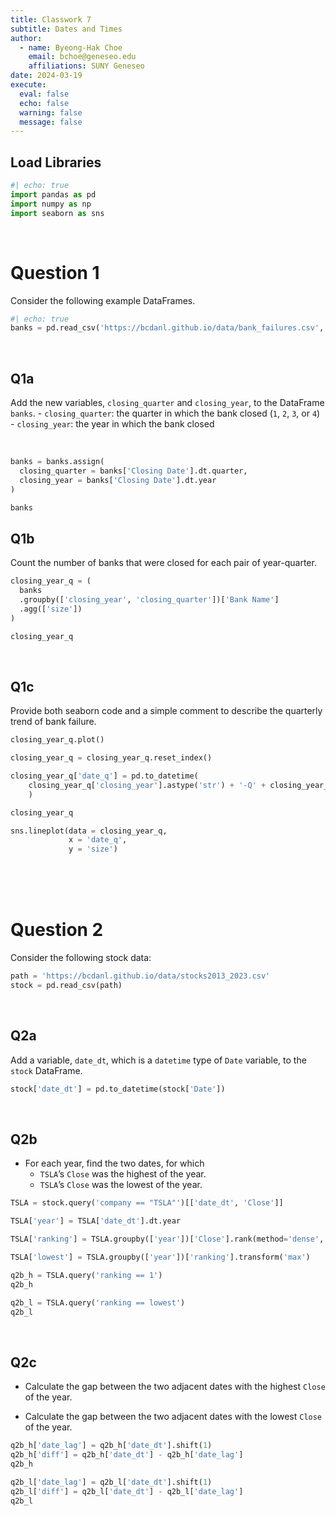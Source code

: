 ```yaml
---
title: Classwork 7
subtitle: Dates and Times
author:
  - name: Byeong-Hak Choe
    email: bchoe@geneseo.edu
    affiliations: SUNY Geneseo
date: 2024-03-19
execute: 
  eval: false
  echo: false
  warning: false
  message: false
---
```


## Load Libraries

```python
#| echo: true
import pandas as pd
import numpy as np
import seaborn as sns
```

<br>

# Question 1


Consider the following example DataFrames.
```python
#| echo: true
banks = pd.read_csv('https://bcdanl.github.io/data/bank_failures.csv', parse_dates=["Closing Date"])

```

<br>

## Q1a
Add the new variables, `closing_quarter` and `closing_year`, to the DataFrame `banks`.
  - `closing_quarter`:  the quarter in which the bank closed (`1`, `2`, `3`, or `4`)
  - `closing_year`:  the year in which the bank closed


<br>

```python
banks = banks.assign(
  closing_quarter = banks['Closing Date'].dt.quarter,
  closing_year = banks['Closing Date'].dt.year
)

banks
```


## Q1b
Count the number of banks that were closed for each pair of year-quarter.

```python
closing_year_q = (
  banks
  .groupby(['closing_year', 'closing_quarter'])['Bank Name']
  .agg(['size'])
)

closing_year_q
```


<br>

## Q1c
Provide both seaborn code and a simple comment to describe the quarterly trend of bank failure.

```python
closing_year_q.plot()
```

```python
closing_year_q = closing_year_q.reset_index()

closing_year_q['date_q'] = pd.to_datetime(
    closing_year_q['closing_year'].astype('str') + '-Q' + closing_year_q['closing_quarter'].astype('str')
    )

closing_year_q

sns.lineplot(data = closing_year_q,
             x = 'date_q',
             y = 'size')

```


<br><br><br>

# Question 2

Consider the following stock data:

```python
path = 'https://bcdanl.github.io/data/stocks2013_2023.csv'
stock = pd.read_csv(path)
```

<br>

## Q2a

Add a variable, `date_dt`, which is a `datetime` type of `Date` variable, to the `stock` DataFrame.

```python
stock['date_dt'] = pd.to_datetime(stock['Date'])
```

<br>

## Q2b

- For each year, find the two dates, for which 
  - `TSLA`'s `Close` was the highest of the year.
  - `TSLA`'s `Close` was the lowest of the year.
  


```python
TSLA = stock.query('company == "TSLA"')[['date_dt', 'Close']]

TSLA['year'] = TSLA['date_dt'].dt.year

TSLA['ranking'] = TSLA.groupby(['year'])['Close'].rank(method='dense', ascending=False)

TSLA['lowest'] = TSLA.groupby(['year'])['ranking'].transform('max')

q2b_h = TSLA.query('ranking == 1')
q2b_h

q2b_l = TSLA.query('ranking == lowest')
q2b_l
```



<br>

## Q2c
- Calculate the gap between the two adjacent dates with the highest `Close` of the year.

- Calculate the gap between the two adjacent dates with the lowest `Close` of the year.


```python
q2b_h['date_lag'] = q2b_h['date_dt'].shift(1)
q2b_h['diff'] = q2b_h['date_dt'] - q2b_h['date_lag']
q2b_h
```

```python
q2b_l['date_lag'] = q2b_l['date_dt'].shift(1)
q2b_l['diff'] = q2b_l['date_dt'] - q2b_l['date_lag']
q2b_l
```

